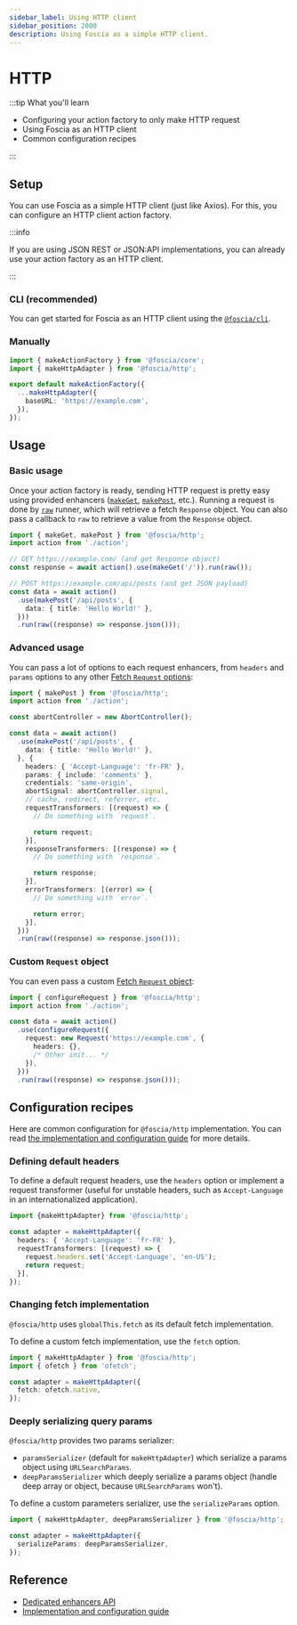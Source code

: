 ```yaml
---
sidebar_label: Using HTTP client
sidebar_position: 2000
description: Using Foscia as a simple HTTP client.
---
```




# HTTP

:::tip What you'll learn

- Configuring your action factory to only make HTTP request
- Using Foscia as an HTTP client
- Common configuration recipes

:::

## Setup

You can use Foscia as a simple HTTP client (just like Axios). For this, you can
configure an HTTP client action factory.

:::info

If you are using JSON REST or JSON:API implementations, you can already use your
action factory as an HTTP client.

:::

### CLI (recommended)

You can get started for Foscia as an HTTP client using the
[`@foscia/cli`](/docs/digging-deeper/cli).

<ShellCommand command="foscia init --usage=http" />

### Manually

```typescript title="action.ts"
import { makeActionFactory } from '@foscia/core';
import { makeHttpAdapter } from '@foscia/http';

export default makeActionFactory({
  ...makeHttpAdapter({
    baseURL: 'https://example.com',
  }),
});
```

## Usage

### Basic usage

Once your action factory is ready, sending HTTP request is pretty easy using
provided enhancers ([`makeGet`](/docs/reference/actions-enhancers#makeget),
[`makePost`](/docs/reference/actions-enhancers#makepost), etc.). Running a
request is done by [`raw`](/docs/reference/actions-runners#raw) runner, which
will retrieve a fetch `Response` object. You can also pass a callback to `raw`
to retrieve a value from the `Response` object.

```typescript
import { makeGet, makePost } from '@foscia/http';
import action from './action';

// GET https://example.com/ (and get Response object)
const response = await action().use(makeGet('/')).run(raw());

// POST https://example.com/api/posts (and get JSON payload)
const data = await action()
  .use(makePost('/api/posts', {
    data: { title: 'Hello World!' },
  }))
  .run(raw((response) => response.json()));
```

### Advanced usage

You can pass a lot of options to each request enhancers, from `headers` and
`params` options to any other
[Fetch `Request` options](https://developer.mozilla.org/docs/Web/API/Request/Request#options):

```typescript
import { makePost } from '@foscia/http';
import action from './action';

const abortController = new AbortController();

const data = await action()
  .use(makePost('/api/posts', {
    data: { title: 'Hello World!' },
  }, {
    headers: { 'Accept-Language': 'fr-FR' },
    params: { include: 'comments' },
    credentials: 'same-origin',
    abortSignal: abortController.signal,
    // cache, redirect, referrer, etc.
    requestTransformers: [(request) => {
      // Do something with `request`.

      return request;
    }],
    responseTransformers: [(response) => {
      // Do something with `response`.

      return response;
    }],
    errorTransformers: [(error) => {
      // Do something with `error`.

      return error;
    }],
  }))
  .run(raw((response) => response.json()));
```

### Custom `Request` object

You can even pass a custom
[Fetch `Request` object](https://developer.mozilla.org/docs/Web/API/Request/Request):

```typescript
import { configureRequest } from '@foscia/http';
import action from './action';

const data = await action()
  .use(configureRequest({
    request: new Request('https://example.com', {
      headers: {},
      /* Other init... */
    }),
  }))
  .run(raw((response) => response.json()));
```

## Configuration recipes

Here are common configuration for `@foscia/http` implementation. You can read
[the implementation and configuration guide](/docs/reference/implementations/http)
for more details.

### Defining default headers

To define a default request headers, use the `headers` option or implement
a request transformer (useful for unstable headers, such as `Accept-Language`
in an internationalized application).

```typescript
import {makeHttpAdapter} from '@foscia/http';

const adapter = makeHttpAdapter({
  headers: { 'Accept-Language': 'fr-FR' },
  requestTransformers: [(request) => {
    request.headers.set('Accept-Language', 'en-US');
    return request;
  }],
});
```

### Changing fetch implementation

`@foscia/http` uses `globalThis.fetch` as its default fetch implementation.

To define a custom fetch implementation, use the `fetch` option.

```typescript
import { makeHttpAdapter } from '@foscia/http';
import { ofetch } from 'ofetch';

const adapter = makeHttpAdapter({
  fetch: ofetch.native,
});
```

### Deeply serializing query params

`@foscia/http` provides two params serializer:

- `paramsSerializer` (default for `makeHttpAdapter`) which serialize a params
object using `URLSearchParams`.
- `deepParamsSerializer` which deeply serialize a params object (handle deep
array or object, because `URLSearchParams` won't).

To define a custom parameters serializer, use the `serializeParams` option.

```typescript
import { makeHttpAdapter, deepParamsSerializer } from '@foscia/http';

const adapter = makeHttpAdapter({
  serializeParams: deepParamsSerializer,
});
```

## Reference

- [Dedicated enhancers API](/docs/reference/actions-enhancers#fosciahttp)
- [Implementation and configuration guide](/docs/reference/implementations/http)
